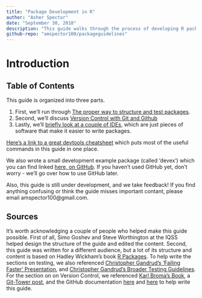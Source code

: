 ```yaml
---
title: "Package Development in R"
author: "Asher Spector"
date: "September 30, 2018"
description: "This guide walks through the process of developing R package"
github-repo: "amspector100/packageguidelines"
---
```


# Introduction

## Table of Contents

This guide is organized into three parts. 

1. First, we'll run through [The proper way to structure and test packages](./package-development.html).
2. Second, we'll discuss [Version Control with Git and Github](./version-control.html)
3. Lastly, we'll [briefly look at a couple of IDEs](./integrated-development-environments.html), which are just pieces of software that make it easier to write packages. 

[Here's a link to a great devtools cheatsheet](https://www.rstudio.com/wp-content/uploads/2015/03/devtools-cheatsheet.pdf) which puts most of the useful commands in this guide in one place.
    
We also wrote a small development example package (called 'devex') which you can find linked [here, on GitHub](https://github.com/amspector100/packageguidelines/tree/master/devex). If you haven't used GitHub yet, don't worry - we'll go over how to use GitHub later. 

Also, this guide is still under development, and we take feedback! If you find anything confusing or think the guide misses important contant, please email amspector100@gmail.com.

## Sources

It's worth acknowledging a couple of people who helped make this guide possible. First of all,  Simo Goshev and Steve Worthington at the IQSS helped design the structure of the guide and edited the content. Second, this guide was written for a different audience, but a lot of its structure and content is based on Hadley Wickham's book [R Packages](http://r-pkgs.had.co.nz/). To help write the sections on testing, we also referenced [Christopher Gandrud's 'Failing Faster' Presentation](
http://slides.com/christophergandrud/failing-faster#/24), and [Christopher Gandrud's Broader Testing Guidelines](https://github.com/IQSS/social_science_software_toolkit/blob/master/testing/recommended_testing_tools_R.md#recommended-testing-tools-and-process-for-r-packages). For the section on on Version Control, we referenced [Karl Broma's Book](http://kbroman.org/GitHub_tutorial/pages/init.html), a [Git-Tower post](https://www.git-tower.com/learn/git/faq/restore-repo-to-previous-revision
), and the GitHub documentation [here](https://git-scm.com/book/en/v2/Getting-Started-Git-Basics) and  [here](https://git-scm.com/book/en/v2/Getting-Started-First-Time-Git-Setup) to help write this guide. 







